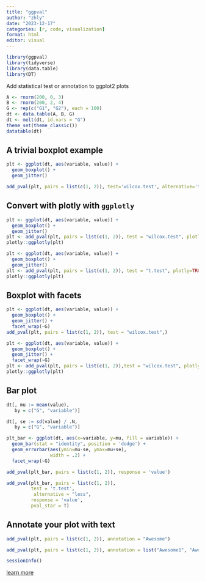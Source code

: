 ---
title: "ggpval"
author: "zhly"
date: "2023-12-17"
categories: [r, code, visualization]
format: html
editor: visual
---

```{r setup, include=FALSE}
library(ggpval)
library(tidyverse)
library(data.table)
library(DT)
```

Add statistical test or annotation to ggplot2 plots

```{r}
A <- rnorm(200, 0, 3)
B <- rnorm(200, 2, 4)
G <- rep(c("G1", "G2"), each = 100)
dt <- data.table(A, B, G)
dt <- melt(dt, id.vars = "G")
theme_set(theme_classic())
datatable(dt)
```

## A trivial boxplot example

```{r}
plt <- ggplot(dt, aes(variable, value)) +
  geom_boxplot() +
  geom_jitter()

add_pval(plt, pairs = list(c(1, 2)), test='wilcox.test', alternative='two.sided')
```

## Convert with plotly with `ggplotly`

```{r}
plt <- ggplot(dt, aes(variable, value)) +
  geom_boxplot() +
  geom_jitter()
plt <- add_pval(plt, pairs = list(c(1, 2)), test = "wilcox.test", plotly=TRUE)
plotly::ggplotly(plt) 
```

```{r}
plt <- ggplot(dt, aes(variable, value)) +
  geom_boxplot() +
  geom_jitter()
plt <- add_pval(plt, pairs = list(c(1, 2)), test = "t.test", plotly=TRUE)
plotly::ggplotly(plt) 
```

## Boxplot with facets

```{r}
plt <- ggplot(dt, aes(variable, value)) +
  geom_boxplot() +
  geom_jitter() +
  facet_wrap(~G)
add_pval(plt, pairs = list(c(1, 2)), test = "wilcox.test",)
```

```{r}
plt <- ggplot(dt, aes(variable, value)) +
  geom_boxplot() +
  geom_jitter() +
  facet_wrap(~G)
plt <- add_pval(plt, pairs = list(c(1, 2)),test = "wilcox.test", plotly = TRUE)
plotly::ggplotly(plt) 
```

## Bar plot

```{r}
dt[, mu := mean(value),
   by = c("G", "variable")]

dt[, se := sd(value) / .N,
   by = c("G", "variable")]

plt_bar <- ggplot(dt, aes(x=variable, y=mu, fill = variable)) +
  geom_bar(stat = "identity", position = 'dodge') +
  geom_errorbar(aes(ymin=mu-se, ymax=mu+se),
                width = .2) +
  facet_wrap(~G)

add_pval(plt_bar, pairs = list(c(1, 2)), response = 'value')
```

```{r}
add_pval(plt_bar, pairs = list(c(1, 2)), 
         test = 't.test',
          alternative = "less",
         response = 'value',
         pval_star = T)
```

## Annotate your plot with text

```{r}
add_pval(plt, pairs = list(c(1, 2)), annotation = "Awesome")
```

```{r}
add_pval(plt, pairs = list(c(1, 2)), annotation = list("Awesome1", "Awesome2"))
```

```{r}
sessionInfo()
```

[learn more](https://github.com/s6juncheng/ggpval)
